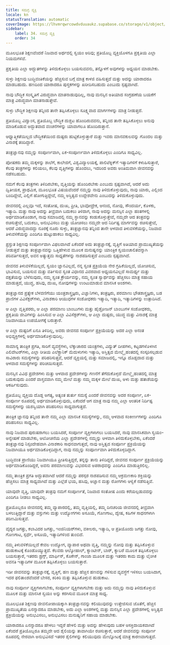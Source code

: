 ```yaml
---
title: ಸಮಗ್ರ ವ್ಯಕ್ತಿ
locale: kn
statusTranslation: automatic
coverImage: https://lhvmrqwrcowdvduuaukz.supabase.co/storage/v1/object/public/strapi-uploads/small_cover-educacion-fundamental.webp-2d51a7828a2b1309555be27f7e2a61a0.webp
sidebar:
    label: 34. ಸಮಗ್ರ ವ್ಯಕ್ತಿ
    order: 34
---
```

ಮೂಲಭೂತ ಶಿಕ್ಷಣವೆಂದರೆ ನಿಜವಾದ ಅರ್ಥದಲ್ಲಿ ಸ್ವಯಂ ಅರಿವು; ಪ್ರತಿಯೊಬ್ಬ ವ್ಯಕ್ತಿಯೊಳಗೂ ಪ್ರಕೃತಿಯ ಎಲ್ಲಾ ನಿಯಮಗಳಿವೆ.

ಪ್ರಕೃತಿಯ ಎಲ್ಲಾ ಅದ್ಭುತಗಳನ್ನು ತಿಳಿದುಕೊಳ್ಳಲು ಬಯಸುವವನು, ತನ್ನೊಳಗೆ ಅವುಗಳನ್ನು ಅಧ್ಯಯನ ಮಾಡಬೇಕು.

ಸುಳ್ಳು ಶಿಕ್ಷಣವು ಬುದ್ಧಿವಂತಿಕೆಯನ್ನು ಹೆಚ್ಚಿಸುವ ಬಗ್ಗೆ ಮಾತ್ರ ಕಾಳಜಿ ವಹಿಸುತ್ತದೆ ಮತ್ತು ಅದನ್ನು ಯಾರಾದರೂ ಮಾಡಬಹುದು. ಹಣದಿಂದ ಯಾರಾದರೂ ಪುಸ್ತಕಗಳನ್ನು ಖರೀದಿಸಬಹುದು ಎಂಬುದು ಸ್ಪಷ್ಟವಾಗಿದೆ.

ನಾವು ಬೌದ್ಧಿಕ ಸಂಸ್ಕೃತಿಗೆ ವಿರುದ್ಧವಾಗಿ ಮಾತನಾಡುವುದಿಲ್ಲ, ನಾವು ಮನಸ್ಸಿನ ಅತಿಯಾದ ಸಂಗ್ರಹಣೆಯ ಬಯಕೆಗೆ ಮಾತ್ರ ವಿರುದ್ಧವಾಗಿ ಮಾತನಾಡುತ್ತೇವೆ.

ಸುಳ್ಳು ಬೌದ್ಧಿಕ ಶಿಕ್ಷಣವು ತನ್ನಿಂದ ತಾನೇ ತಪ್ಪಿಸಿಕೊಳ್ಳಲು ಸೂಕ್ಷ್ಮವಾದ ಮಾರ್ಗಗಳನ್ನು ಮಾತ್ರ ನೀಡುತ್ತದೆ.

ಪ್ರತಿಯೊಬ್ಬ ವಿದ್ವಾಂಸ, ಪ್ರತಿಯೊಬ್ಬ ಬೌದ್ಧಿಕ ದುಶ್ಚಟ ಹೊಂದಿರುವವನು, ತನ್ನಿಂದ ತಾನೇ ತಪ್ಪಿಸಿಕೊಳ್ಳಲು ಅನುವು ಮಾಡಿಕೊಡುವ ಅದ್ಭುತವಾದ ವಂಚನೆಗಳನ್ನು ಯಾವಾಗಲೂ ಹೊಂದಿರುತ್ತಾನೆ.

ಆಧ್ಯಾತ್ಮಿಕತೆಯಿಲ್ಲದ ಬೌದ್ಧಿಕತೆಯಿಂದ ದುಷ್ಟರು ಹುಟ್ಟಿಕೊಳ್ಳುತ್ತಾರೆ ಮತ್ತು ಇವರು ಮಾನವಕುಲವನ್ನು ಗೊಂದಲ ಮತ್ತು ವಿನಾಶಕ್ಕೆ ತಂದಿದ್ದಾರೆ.

ತಂತ್ರಜ್ಞಾನವು ನಮ್ಮನ್ನು ಸಂಪೂರ್ಣವಾಗಿ, ಏಕ-ಸಂಪೂರ್ಣವಾಗಿ ತಿಳಿದುಕೊಳ್ಳಲು ಎಂದಿಗೂ ಸಾಧ್ಯವಿಲ್ಲ.

ಪೋಷಕರು ತಮ್ಮ ಮಕ್ಕಳನ್ನು ಶಾಲೆಗೆ, ಕಾಲೇಜಿಗೆ, ವಿಶ್ವವಿದ್ಯಾಲಯಕ್ಕೆ, ಪಾಲಿಟೆಕ್ನಿಕ್‌ಗೆ ಇತ್ಯಾದಿಗಳಿಗೆ ಕಳುಹಿಸುತ್ತಾರೆ, ಕೆಲವು ತಂತ್ರಗಳನ್ನು ಕಲಿಯಲು, ಕೆಲವು ವೃತ್ತಿಗಳನ್ನು ಹೊಂದಲು, ಇದರಿಂದ ಅವರು ಅಂತಿಮವಾಗಿ ಜೀವನವನ್ನು ನಡೆಸಬಹುದು.

ನಮಗೆ ಕೆಲವು ತಂತ್ರಗಳು ತಿಳಿದಿರಬೇಕು, ವೃತ್ತಿಯನ್ನು ಹೊಂದಿರಬೇಕು ಎಂಬುದು ಸ್ಪಷ್ಟವಾಗಿದೆ, ಆದರೆ ಅದು ದ್ವಿತೀಯಕ, ಪ್ರಾಥಮಿಕ, ಮೂಲಭೂತ ವಿಷಯವೆಂದರೆ ನಮ್ಮನ್ನು ನಾವು ತಿಳಿದುಕೊಳ್ಳುವುದು, ನಾವು ಯಾರು, ಎಲ್ಲಿಂದ ಬಂದಿದ್ದೇವೆ, ಎಲ್ಲಿಗೆ ಹೋಗುತ್ತಿದ್ದೇವೆ, ನಮ್ಮ ಅಸ್ತಿತ್ವದ ಉದ್ದೇಶವೇನು ಎಂಬುದನ್ನು ತಿಳಿದುಕೊಳ್ಳುವುದು.

ಜೀವನದಲ್ಲಿ ಎಲ್ಲವೂ ಇದೆ, ಸಂತೋಷ, ದುಃಖ, ಪ್ರೀತಿ, ಭಾವೋದ್ರೇಕ, ಆನಂದ, ನೋವು, ಸೌಂದರ್ಯ, ಕೊಳಕು, ಇತ್ಯಾದಿ. ಮತ್ತು ನಾವು ಅದನ್ನು ತೀವ್ರವಾಗಿ ಬದುಕಲು ತಿಳಿದಾಗ, ನಾವು ಅದನ್ನು ಮನಸ್ಸಿನ ಎಲ್ಲಾ ಹಂತಗಳಲ್ಲಿ ಅರ್ಥಮಾಡಿಕೊಂಡಾಗ, ನಾವು ಸಮಾಜದಲ್ಲಿ ನಮ್ಮ ಸ್ಥಾನವನ್ನು ಕಂಡುಕೊಳ್ಳುತ್ತೇವೆ, ನಮ್ಮದೇ ಆದ ತಂತ್ರವನ್ನು ರಚಿಸುತ್ತೇವೆ, ಬದುಕಲು, ಅನುಭವಿಸಲು ಮತ್ತು ಯೋಚಿಸಲು ನಮ್ಮದೇ ಆದ ನಿರ್ದಿಷ್ಟ ಮಾರ್ಗವನ್ನು ರಚಿಸುತ್ತೇವೆ, ಆದರೆ ವಿರುದ್ಧವಾದದ್ದು ನೂರಕ್ಕೆ ನೂರು ಸುಳ್ಳು, ತಂತ್ರಜ್ಞಾನವು ತನ್ನಿಂದ ತಾನೇ ಆಳವಾದ ತಿಳುವಳಿಕೆಯನ್ನು, ನಿಜವಾದ ತಿಳುವಳಿಕೆಯನ್ನು ಎಂದಿಗೂ ಹುಟ್ಟುಹಾಕಲು ಸಾಧ್ಯವಿಲ್ಲ.

ಪ್ರಸ್ತುತ ಶಿಕ್ಷಣವು ಸಂಪೂರ್ಣವಾಗಿ ವಿಫಲವಾಗಿದೆ ಏಕೆಂದರೆ ಅದು ತಂತ್ರಜ್ಞಾನಕ್ಕೆ, ವೃತ್ತಿಗೆ ಅತಿಯಾದ ಪ್ರಾಮುಖ್ಯತೆಯನ್ನು ನೀಡುತ್ತದೆ ಮತ್ತು ತಂತ್ರಜ್ಞಾನವನ್ನು ಒತ್ತಿಹೇಳುವ ಮೂಲಕ ಮನುಷ್ಯನನ್ನು ಯಾಂತ್ರಿಕ ಸ್ವಯಂಚಾಲಿತವನ್ನಾಗಿ ಪರಿವರ್ತಿಸುತ್ತದೆ, ಅವನ ಅತ್ಯುತ್ತಮ ಸಾಧ್ಯತೆಗಳನ್ನು ನಾಶಪಡಿಸುತ್ತದೆ ಎಂಬುದು ಸ್ಪಷ್ಟವಾಗಿದೆ.

ಜೀವನದ ತಿಳುವಳಿಕೆಯಿಲ್ಲದೆ, ಸ್ವಯಂ ಜ್ಞಾನವಿಲ್ಲದೆ, ನನ್ನ ಸ್ವಂತ ಪ್ರಕ್ರಿಯೆಯ ನೇರ ಗ್ರಹಿಕೆಯಿಲ್ಲದೆ, ಯೋಚಿಸುವ, ಭಾವಿಸುವ, ಬಯಸುವ ಮತ್ತು ವರ್ತಿಸುವ ಸ್ವಂತ ವಿಧಾನದ ವಿವರವಾದ ಅಧ್ಯಯನವಿಲ್ಲದೆ ಸಾಮರ್ಥ್ಯ ಮತ್ತು ದಕ್ಷತೆಯನ್ನು ಬೆಳೆಸುವುದು, ನಮ್ಮ ಸ್ವಂತ ಕ್ರೌರ್ಯವನ್ನು, ನಮ್ಮ ಸ್ವಂತ ಸ್ವಾರ್ಥವನ್ನು ಹೆಚ್ಚಿಸಲು ಮಾತ್ರ ಸಹಾಯ ಮಾಡುತ್ತದೆ, ಯುದ್ಧ, ಹಸಿವು, ದುಃಖ, ನೋವುಗಳನ್ನು ಉಂಟುಮಾಡುವ ಮಾನಸಿಕ ಅಂಶಗಳು.

ತಂತ್ರಜ್ಞಾನದ ಪ್ರತ್ಯೇಕ ಬೆಳವಣಿಗೆಯು ಯಂತ್ರಶಾಸ್ತ್ರಜ್ಞರು, ವಿಜ್ಞಾನಿಗಳು, ತಂತ್ರಜ್ಞರು, ಪರಮಾಣು ಭೌತಶಾಸ್ತ್ರಜ್ಞರು, ಬಡ ಪ್ರಾಣಿಗಳ ವಿವಿಸೆಕ್ಟರ್‌ಗಳು, ವಿನಾಶಕಾರಿ ಆಯುಧಗಳ ಸಂಶೋಧಕರು ಇತ್ಯಾದಿ, ಇತ್ಯಾದಿ, ಇತ್ಯಾದಿಗಳನ್ನು ಉತ್ಪಾದಿಸಿದೆ.

ಆ ಎಲ್ಲಾ ವೃತ್ತಿಪರರು, ಆ ಎಲ್ಲಾ ಪರಮಾಣು ಬಾಂಬುಗಳು ಮತ್ತು ಹೈಡ್ರೋಜನ್ ಬಾಂಬುಗಳ ಸಂಶೋಧಕರು, ಪ್ರಕೃತಿಯ ಜೀವಿಗಳನ್ನು ಹಿಂಸಿಸುವ ಆ ಎಲ್ಲಾ ವಿವಿಸೆಕ್ಟರ್‌ಗಳು, ಆ ಎಲ್ಲಾ ದುಷ್ಟರು, ಯುದ್ಧ ಮತ್ತು ವಿನಾಶಕ್ಕೆ ಮಾತ್ರ ನಿಜವಾಗಿಯೂ ಉಪಯೋಗಕ್ಕೆ ಬರುತ್ತಾರೆ.

ಆ ಎಲ್ಲಾ ದುಷ್ಟರಿಗೆ ಏನೂ ತಿಳಿದಿಲ್ಲ, ಅವರು ಜೀವನದ ಸಂಪೂರ್ಣ ಪ್ರಕ್ರಿಯೆಯನ್ನು ಅದರ ಎಲ್ಲಾ ಅನಂತ ಅಭಿವ್ಯಕ್ತಿಗಳಲ್ಲಿ ಅರ್ಥಮಾಡಿಕೊಳ್ಳುವುದಿಲ್ಲ.

ಸಾಮಾನ್ಯ ತಾಂತ್ರಿಕ ಪ್ರಗತಿ, ಸಾರಿಗೆ ವ್ಯವಸ್ಥೆಗಳು, ಲೆಕ್ಕಾಚಾರದ ಯಂತ್ರಗಳು, ವಿದ್ಯುತ್ ದೀಪಗಳು, ಕಟ್ಟಡಗಳೊಳಗಿನ ಎಲಿವೇಟರ್‌ಗಳು, ಎಲ್ಲಾ ರೀತಿಯ ಎಲೆಕ್ಟ್ರಾನಿಕ್ ಮೆದುಳುಗಳು ಇತ್ಯಾದಿ, ಅಸ್ತಿತ್ವದ ಮೇಲ್ಮೈ ಹಂತದಲ್ಲಿ ಸಂಸ್ಕರಿಸಲ್ಪಡುವ ಸಾವಿರಾರು ಸಮಸ್ಯೆಗಳನ್ನು ಪರಿಹರಿಸುತ್ತವೆ, ಆದರೆ ವ್ಯಕ್ತಿಯಲ್ಲಿ ಮತ್ತು ಸಮಾಜದಲ್ಲಿ, ಇನ್ನೂ ದೊಡ್ಡದಾದ ಮತ್ತು ಆಳವಾದ ಸಮಸ್ಯೆಗಳನ್ನು ಪರಿಚಯಿಸುತ್ತದೆ.

ಮನಸ್ಸಿನ ವಿವಿಧ ಪ್ರದೇಶಗಳು ಮತ್ತು ಆಳವಾದ ಪ್ರದೇಶಗಳನ್ನು ಗಣನೆಗೆ ತೆಗೆದುಕೊಳ್ಳದೆ ಮೇಲ್ಮೈ ಹಂತದಲ್ಲಿ ಮಾತ್ರ ಬದುಕುವುದು ಎಂದರೆ ವಾಸ್ತವವಾಗಿ ನಮ್ಮ ಮೇಲೆ ಮತ್ತು ನಮ್ಮ ಮಕ್ಕಳ ಮೇಲೆ ದುಃಖ, ಅಳು ಮತ್ತು ಹತಾಶೆಯನ್ನು ಆಕರ್ಷಿಸುವುದು.

ಪ್ರತಿಯೊಬ್ಬ ವ್ಯಕ್ತಿಯ ದೊಡ್ಡ ಅಗತ್ಯ, ಅತ್ಯಂತ ತುರ್ತು ಸಮಸ್ಯೆ ಎಂದರೆ ಜೀವನವನ್ನು ಅದರ ಸಂಪೂರ್ಣ, ಏಕ-ಸಂಪೂರ್ಣ ರೂಪದಲ್ಲಿ ಅರ್ಥಮಾಡಿಕೊಳ್ಳುವುದು, ಏಕೆಂದರೆ ಆಗ ಮಾತ್ರ ನಾವು ನಮ್ಮ ಎಲ್ಲಾ ಆಂತರಿಕ ನಿರ್ದಿಷ್ಟ ಸಮಸ್ಯೆಗಳನ್ನು ಯಶಸ್ವಿಯಾಗಿ ಪರಿಹರಿಸಲು ಸಾಧ್ಯವಾಗುತ್ತದೆ.

ತಾಂತ್ರಿಕ ಜ್ಞಾನವು ತನ್ನಿಂದ ತಾನೇ ನಮ್ಮ ಎಲ್ಲಾ ಮಾನಸಿಕ ಸಮಸ್ಯೆಗಳನ್ನು, ನಮ್ಮ ಆಳವಾದ ಸಂಕೀರ್ಣಗಳನ್ನು ಎಂದಿಗೂ ಪರಿಹರಿಸಲು ಸಾಧ್ಯವಿಲ್ಲ.

ನಾವು ನಿಜವಾದ ಪುರುಷರಾಗಲು ಬಯಸಿದರೆ, ಸಂಪೂರ್ಣ ವ್ಯಕ್ತಿಗಳಾಗಲು ಬಯಸಿದರೆ, ನಾವು ಮಾನಸಿಕವಾಗಿ ಸ್ವಯಂ-ಅನ್ವೇಷಣೆ ಮಾಡಬೇಕು, ಆಲೋಚನೆಯ ಎಲ್ಲಾ ಪ್ರದೇಶಗಳಲ್ಲಿ ನಮ್ಮನ್ನು ಆಳವಾಗಿ ತಿಳಿದುಕೊಳ್ಳಬೇಕು, ಏಕೆಂದರೆ ತಂತ್ರಜ್ಞಾನವು ನಿಸ್ಸಂದೇಹವಾಗಿ ವಿನಾಶಕಾರಿ ಸಾಧನವಾಗುತ್ತದೆ, ನಾವು ಅಸ್ತಿತ್ವದ ಸಂಪೂರ್ಣ ಪ್ರಕ್ರಿಯೆಯನ್ನು ನಿಜವಾಗಿಯೂ ಅರ್ಥಮಾಡಿಕೊಳ್ಳದಿದ್ದಾಗ, ನಾವು ನಮ್ಮನ್ನು ಸಂಪೂರ್ಣವಾಗಿ ತಿಳಿದುಕೊಳ್ಳದಿದ್ದಾಗ.

ಬುದ್ಧಿವಂತ ಪ್ರಾಣಿಯು ನಿಜವಾಗಿಯೂ ಪ್ರೀತಿಸುತ್ತಿದ್ದರೆ, ತನ್ನನ್ನು ತಾನು ತಿಳಿದಿದ್ದರೆ, ಜೀವನದ ಸಂಪೂರ್ಣ ಪ್ರಕ್ರಿಯೆಯನ್ನು ಅರ್ಥಮಾಡಿಕೊಂಡಿದ್ದರೆ, ಅವನು ಪರಮಾಣುವನ್ನು ವಿಭಜಿಸುವ ಅಪರಾಧವನ್ನು ಎಂದಿಗೂ ಮಾಡುತ್ತಿರಲಿಲ್ಲ.

ನಮ್ಮ ತಾಂತ್ರಿಕ ಪ್ರಗತಿ ಅದ್ಭುತವಾಗಿದೆ ಆದರೆ ನಮ್ಮನ್ನು ಪರಸ್ಪರ ನಾಶಪಡಿಸುವ ನಮ್ಮ ಆಕ್ರಮಣಕಾರಿ ಶಕ್ತಿಯನ್ನು ಹೆಚ್ಚಿಸಲು ಮಾತ್ರ ಸಾಧ್ಯವಾಗಿದೆ ಮತ್ತು ಎಲ್ಲೆಡೆ ಭಯ, ಹಸಿವು, ಅಜ್ಞಾನ ಮತ್ತು ರೋಗಗಳು ಆಳ್ವಿಕೆ ನಡೆಸುತ್ತಿವೆ.

ಯಾವುದೇ ವೃತ್ತಿ, ಯಾವುದೇ ತಂತ್ರವು ನಮಗೆ ಸಂಪೂರ್ಣತೆ, ನಿಜವಾದ ಸಂತೋಷ ಎಂದು ಕರೆಯಲ್ಪಡುವದನ್ನು ಎಂದಿಗೂ ನೀಡಲು ಸಾಧ್ಯವಿಲ್ಲ.

ಪ್ರತಿಯೊಬ್ಬರೂ ಜೀವನದಲ್ಲಿ ತಮ್ಮ ವ್ಯಾಪಾರದಲ್ಲಿ, ತಮ್ಮ ವೃತ್ತಿಯಲ್ಲಿ, ತಮ್ಮ ದಿನಚರಿಯ ಜೀವನದಲ್ಲಿ ತೀವ್ರವಾಗಿ ಬಳಲುತ್ತಿದ್ದಾರೆ ಮತ್ತು ವಸ್ತುಗಳು ಮತ್ತು ಉದ್ಯೋಗಗಳು ಅಸೂಯೆ, ಗೊಣಗಾಟ, ದ್ವೇಷ, ಕಹಿಗಳ ಸಾಧನಗಳಾಗಿ ಪರಿಣಮಿಸುತ್ತವೆ.

ವೈದ್ಯರ ಜಗತ್ತು, ಕಲಾವಿದರ ಜಗತ್ತು, ಇಂಜಿನಿಯರ್‌ಗಳು, ವಕೀಲರು, ಇತ್ಯಾದಿ, ಆ ಪ್ರತಿಯೊಂದು ಜಗತ್ತು ನೋವು, ಗೊಣಗಾಟ, ಸ್ಪರ್ಧೆ, ಅಸೂಯೆ, ಇತ್ಯಾದಿಗಳಿಂದ ತುಂಬಿದೆ.

ನಮ್ಮ ತಿಳುವಳಿಕೆಯಿಲ್ಲದೆ ಕೇವಲ ಉದ್ಯೋಗ, ವ್ಯಾಪಾರ ಅಥವಾ ವೃತ್ತಿ, ನಮ್ಮನ್ನು ನೋವು ಮತ್ತು ತಪ್ಪಿಸಿಕೊಳ್ಳುವ ಹುಡುಕಾಟಕ್ಕೆ ಕೊಂಡೊಯ್ಯುತ್ತದೆ. ಕೆಲವರು ಆಲ್ಕೋಹಾಲ್, ಕ್ಯಾಂಟೀನ್, ಬಾರ್, ಕ್ಯಾಬರೆ ಮೂಲಕ ತಪ್ಪಿಸಿಕೊಳ್ಳಲು ಬಯಸುತ್ತಾರೆ, ಇತರರು ಡ್ರಗ್ಸ್, ಮಾರ್ಫಿನ್, ಕೊಕೇನ್, ಗಾಂಜಾ ಮೂಲಕ ಮತ್ತು ಇತರರು ಕಾಮ ಮತ್ತು ಲೈಂಗಿಕ ಅವನತಿ ಇತ್ಯಾದಿಗಳ ಮೂಲಕ ತಪ್ಪಿಸಿಕೊಳ್ಳಲು ಬಯಸುತ್ತಾರೆ.

ಇಡೀ ಜೀವನವನ್ನು ತಂತ್ರಜ್ಞಾನಕ್ಕೆ, ವೃತ್ತಿಗೆ, ಹಣ ಮತ್ತು ಹೆಚ್ಚಿನ ಹಣವನ್ನು ಗಳಿಸುವ ವ್ಯವಸ್ಥೆಗೆ ಇಳಿಸಲು ಬಯಸಿದಾಗ, ಇದರ ಫಲಿತಾಂಶವೆಂದರೆ ಬೇಸರ, ಕಿರಿಕಿರಿ ಮತ್ತು ತಪ್ಪಿಸಿಕೊಳ್ಳುವ ಹುಡುಕಾಟ.

ನಾವು ಸಂಪೂರ್ಣ ವ್ಯಕ್ತಿಗಳಾಗಬೇಕು, ಸಂಪೂರ್ಣ ವ್ಯಕ್ತಿಗಳಾಗಬೇಕು ಮತ್ತು ಅದು ನಮ್ಮನ್ನು ನಾವು ತಿಳಿದುಕೊಳ್ಳುವ ಮೂಲಕ ಮತ್ತು ಮಾನಸಿಕ ಸ್ವಯಂ ಅನ್ನು ಕರಗಿಸುವ ಮೂಲಕ ಮಾತ್ರ ಸಾಧ್ಯ.

ಮೂಲಭೂತ ಶಿಕ್ಷಣವು ಜೀವನೋಪಾಯಕ್ಕಾಗಿ ತಂತ್ರಜ್ಞಾನವನ್ನು ಕಲಿಯುವುದನ್ನು ಉತ್ತೇಜಿಸುವ ಜೊತೆಗೆ, ಹೆಚ್ಚಿನ ಪ್ರಾಮುಖ್ಯತೆಯ ಏನನ್ನಾದರೂ ಮಾಡಬೇಕು, ಅದು ಎಲ್ಲಾ ಅಂಶಗಳಲ್ಲಿ ಮತ್ತು ಮನಸ್ಸಿನ ಎಲ್ಲಾ ಪ್ರದೇಶಗಳಲ್ಲಿ ಅಸ್ತಿತ್ವದ ಪ್ರಕ್ರಿಯೆಯನ್ನು ಅನುಭವಿಸಲು, ಅನುಭವಿಸಲು ಮನುಷ್ಯನಿಗೆ ಸಹಾಯ ಮಾಡಬೇಕು.

ಯಾರಾದರೂ ಏನನ್ನಾದರೂ ಹೇಳಲು ಇದ್ದರೆ ಹೇಳಲಿ ಮತ್ತು ಅದನ್ನು ಹೇಳುವುದು ಬಹಳ ಆಸಕ್ತಿದಾಯಕವಾಗಿದೆ ಏಕೆಂದರೆ ಪ್ರತಿಯೊಬ್ಬರೂ ತಮ್ಮದೇ ಆದ ಶೈಲಿಯನ್ನು ತಾವಾಗಿಯೇ ರಚಿಸುತ್ತಾರೆ, ಆದರೆ ಜೀವನವನ್ನು ಸಂಪೂರ್ಣ ರೂಪದಲ್ಲಿ ನೇರವಾಗಿ ಅನುಭವಿಸದೆ ಇತರರ ಶೈಲಿಗಳನ್ನು ಕಲಿಯುವುದು ಮೇಲ್ನೋಟಕ್ಕೆ ಮಾತ್ರ ಕಾರಣವಾಗುತ್ತದೆ.

